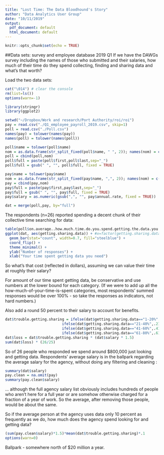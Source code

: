 ```yaml
---
title: "Lost Time: The Data Bloodhound's Story"
author: "Data Analytics User Group"
date: "10/11/2019"
output:
  pdf_document: default
  html_document: default
---
```


```r
knitr::opts_chunk$set(echo = TRUE)
```

##Data sets: survey and employee database 2019 Q1
If we have the DAWGs survey including the names of those who submitted and their salaries, how much of their time do they spend collecting, finding and sharing data and what's that worth? 

Load the two data sets: 

```r
cat("\014") # clear the console
rm(list=ls())
options(warn=-1)

library(stringr) 
library(ggplot2) 

setwd("~/Dropbox/Work and research/Port Authority/roi/roi") 
pay = read.csv("./Q1_employee_payroll_2019.csv", skip=1) 
poll = read.csv("./Poll.csv") 
names(pay) = tolower(names(pay)) 
names(poll) = tolower(names(poll)) 
```

```r
poll$name = tolower(poll$name) 
nom = as.data.frame(str_split_fixed(poll$name, " ", 2)); names(nom) = c("first","last") 
poll = cbind(poll,nom)
poll$full = paste(poll$first,poll$last,sep="_") 
poll$full = gsub(" ", "", poll$full, fixed = TRUE)

pay$name = tolower(pay$name) 
nom = as.data.frame(str_split_fixed(pay$name, ",", 2)); names(nom) = c("last", "first")  
pay = cbind(pay,nom) 
pay$full = paste(pay$first,pay$last,sep="_") 
pay$full = gsub(" ", "", pay$full, fixed = TRUE)
pay$salary = as.numeric(gsub(",", "", pay$annual.rate, fixed = TRUE))

dat = merge(poll,pay, by="full") 
```

The respondents (n=26) reported spending a decent chunk of their collective time searching for data: 

```r
table(poll$on.average..how.much.time.do.you.spend.getting.the.data.you.need.) 
ggplot(dat, aes(getting.sharing.data)) + #x=factor(getting.sharing.data)
  geom_bar(stat="count", width=0.7, fill="steelblue") +
  coord_flip() +
  theme_minimal() + 
  ylab("Number of responses") + 
  xlab("Your time spent getting data you need") 
``` 

So what's that cost (reflected in dollars), assuming we can value their time at roughly their salary? 

For amount of our time spent getting data, be conservative and use numbers at the lower bound for each category. (If we were to add up all the how-much-of-your-time-is-spent categories, most respondents' summed responses would be over 100% - so take the responses as indicators, not hard numbers.)

Also add a round 50 percent to their salary to account for benefits. 

```r
dat$trouble.getting.sharing = ifelse(dat$getting.sharing.data=="1-20%",.05,
                          ifelse(dat$getting.sharing.data=="21-40%",.21,
                          ifelse(dat$getting.sharing.data=="41-60%",.41,
                          ifelse(dat$getting.sharing.data=="61-80%",.61,.81))))
dat$loss = dat$trouble.getting.sharing * (dat$salary * 1.5) 
sum(dat$loss) * (26/25) 
```

So of 26 people who responded we spend around $800,000 just looking and getting data. 
Respondents' average salary is in the ballpark regarding the average salary for the agency, without doing any filtering and cleaning :

```r
summary(dat$salary) 
pay.clean = na.omit(pay) 
summary(pay.clean$salary) 
```

... although the full agency salary list obviously includes hundreds of people who aren't here for a full year or are somehow otherwise charged for a fraction of a year of work. So the average, after removing those people, would be about the same. 

So if the average person at the agency uses data only 10 percent as frequently as we do, how much does the agency spend looking for and getting data? 

```r
(sum(pay.clean$salary)*1.5)*mean(dat$trouble.getting.sharing)*.1
options(warn=0)
```

Ballpark - somewhere north of $20 million a year.